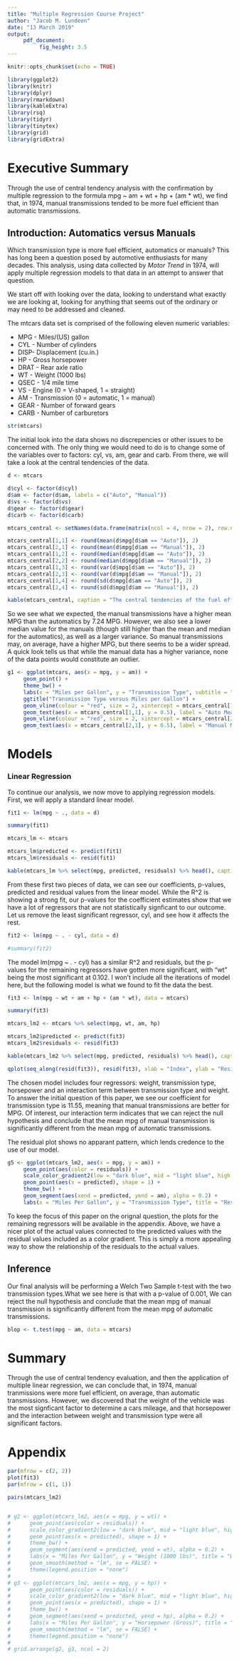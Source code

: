 ---
title: "Multiple Regression Course Project"
author: "Jacob M. Lundeen"
date: "13 March 2019"
output: 
     pdf_document:
          fig_height: 3.5
---

```{r setup, include=FALSE}

knitr::opts_chunk$set(echo = TRUE)

library(ggplot2)
library(knitr)
library(dplyr)
library(rmarkdown)
library(kableExtra)
library(rsq)
library(tidyr)
library(tinytex)
library(grid)
library(gridExtra)

```

# Executive Summary

Through the use of central tendency analysis with the confirmation by multiple regression to the formula mpg ~ am + wt + hp + (am * wt), we find that, in 1974, manual transmissions tended to be more fuel efficient than automatic transmissions.

## Introduction: Automatics versus Manuals

Which transmission type is more fuel efficient, automatics or manuals? This has long been a question posed by automotive enthusiasts for many decades. This analysis, using data collected by *Motor Trend* in 1974, will apply multiple regression models to that data in an attempt to answer that question.

We start off with looking over the data, looking to understand what exactly we are looking at, looking for anything that seems out of the ordinary or may need to be addressed and cleaned.

The mtcars data set is comprised of the following eleven numeric variables:

* MPG - Miles/(US) gallon
* CYL - Number of cylinders
* DISP- Displacement (cu.in.)
* HP - Gross horsepower
* DRAT - Rear axle ratio
* WT - Weight (1000 lbs)
* QSEC - 1/4 mile time
* VS - Engine (0 = V-shaped, 1 = straight)
* AM - Transmission (0 = automatic, 1 = manual)
* GEAR - Number of forward gears
* CARB - Number of carburetors

```{r preview, echo = FALSE}

str(mtcars)

```

The initial look into the data shows no discrepencies or other issues to be concerned with. The only thing we would need to do is to change some of the variables over to factors: cyl, vs, am, gear and carb. From there, we will take a look at the central tendencies of the data.

```{r central, echo = FALSE}

d <- mtcars

d$cyl <- factor(d$cyl)
d$am <- factor(d$am, labels = c("Auto", "Manual"))
d$vs <- factor(d$vs)
d$gear <- factor(d$gear)
d$carb <- factor(d$carb)

mtcars_central <- setNames(data.frame(matrix(ncol = 4, nrow = 2), row.names = c("Auto", "Manual")), c("Mean", "Median", "Variance", "STD"))

mtcars_central[1,1] <- round(mean(d$mpg[d$am == "Auto"]), 2)
mtcars_central[2,1] <- round(mean(d$mpg[d$am == "Manual"]), 2)
mtcars_central[1,2] <- round(median(d$mpg[d$am == "Auto"]), 2)
mtcars_central[2,2] <- round(median(d$mpg[d$am == "Manual"]), 2)
mtcars_central[1,3] <- round(var(d$mpg[d$am == "Auto"]), 2)
mtcars_central[2,3] <- round(var(d$mpg[d$am == "Manual"]), 2)
mtcars_central[1,4] <- round(sd(d$mpg[d$am == "Auto"]), 2)
mtcars_central[2,4] <- round(sd(d$mpg[d$am == "Manual"]), 2)

kable(mtcars_central, caption = "The central tendencies of the fuel efficiency data.") %>% kable_styling(latex_options = c("striped", "HOLD_position"), full_width = FALSE, position = "center")

```

So we see what we expected, the manual transmissions have a higher mean MPG than the automatics by 7.24 MPG. However, we also see a lower median value for the manuals (though still higher than the mean and median for the automatics), as well as a larger variance. So manual transmissions may, on average, have a higher MPG, but there seems to be a wider spread. A quick look tells us that while the manual data has a higher variance, none of the data points would constitute an outlier.

```{r plot, echo = FALSE, fig.align = "center"}

g1 <- ggplot(mtcars, aes(x = mpg, y = am)) + 
     geom_point() + 
     theme_bw() + 
     labs(x = "Miles per Gallon", y = "Transmission Type", subtitle = "Original mtcars Data", caption = "0 represents automatic, 1 represents manual.") + 
     ggtitle("Transmission Type versus Miles per Gallon") + 
     geom_vline(colour = "red", size = 2, xintercept = mtcars_central[1,1]) + 
     geom_text(aes(x = mtcars_central[1,1], y = 0.5), label = "Auto Mean = 17.15", hjust = 1.1, size = 4) +
     geom_vline(colour = "red", size = 2, xintercept = mtcars_central[2,1]) + 
     geom_text(aes(x = mtcars_central[2,1], y = 0.5), label = "Manual Mean = 24.39", hjust = -0.1, size = 4)

```

# Models

### Linear Regression
To continue our analysis, we now move to applying regression models. First, we will apply a standard linear model.

```{r linear, echo = FALSE}

fit1 <- lm(mpg ~ ., data = d)

summary(fit1)

mtcars_lm <- mtcars

mtcars_lm$predicted <- predict(fit1)
mtcars_lm$residuals <- resid(fit1)

kable(mtcars_lm %>% select(mpg, predicted, residuals) %>% head(), caption = "Table Showing the Original MPG, LM Predicated Coefficients and the LM Residuals.") %>% kable_styling(latex_options = c("striped", "HOLD_position"), full_width = FALSE, position = "center")

```

From these first two pieces of data, we can see our coefficients, p-values, predicted and residual values from the linear model. While the R^2 is showing a strong fit, our p-values for the coefficient estimates show that we have a lot of regressors that are not statistically signficant to our outcome. Let us remove the least significant regressor, cyl, and see how it affects the rest.

```{r linear2, echo = FALSE, fig.align = "center"}

fit2 <- lm(mpg ~ . - cyl, data = d)

#summary(fit2)

```

The model lm(mpg ~ . - cyl) has a similar R^2 and residuals, but the p-values for the remaining regressors have gotten more significant, with "wt" being the most significant at 0.102. I won't include all the iterations of model here, but the following model is what we found to fit the data the best.

```{r linear3, echo=FALSE, fig.align = "center"}

fit3 <- lm(mpg ~ wt + am + hp + (am * wt), data = mtcars)

summary(fit3)

mtcars_lm2 <- mtcars %>% select(mpg, wt, am, hp)

mtcars_lm2$predicted <- predict(fit3)
mtcars_lm2$residuals <- resid(fit3)

kable(mtcars_lm2 %>% select(mpg, predicted, residuals) %>% head(), caption = "Table Showing the Original MPG, LM Predicated Coefficients and the LM Residuals.") %>% kable_styling(latex_options = c("striped", "HOLD_position"), full_width = FALSE, position = "center")

qplot(seq_along(resid(fit3)), resid(fit3), xlab = "Index", ylab = "Residuals", main = "Residual Plot for Linear Model")

```

The chosen model includes four regressors: weight, transmission type, horsepower and an interaction term between transmission type and weight. To answer the initial question of this paper, we see our coefficient for transmission type is 11.55, meaning that manual transmissions are better for MPG. Of interest, our interaction term indicates that we can reject the null hypothesis and conclude that the mean mpg of manual transmission is significantly different from the mean mpg of automatic transmissions.

The residual plot shows no apparant pattern, which lends credence to the use of our model.

```{r plot2, echo=FALSE, fig.align = "center"}

g5 <- ggplot(mtcars_lm2, aes(x = mpg, y = am)) + 
     geom_point(aes(color = residuals)) + 
     scale_color_gradient2(low = "dark blue", mid = "light blue", high = "red") + 
     geom_point(aes(x = predicted), shape = 1) + 
     theme_bw() + 
     geom_segment(aes(xend = predicted, yend = am), alpha = 0.2) + 
     labs(x = "Miles Per Gallon", y = "Transmission Type", title = "Residual Plot for Transmission Type versus Miles per Gallon", caption = "0 represents automatic, 1 represents manual.", subtitle = "Plot made using data from the mtcars data set.")

```

To keep the focus of this paper on the orignal question, the plots for the remaining regressors will be available in the appendix. Above, we have a nicer plot of the actual values connected to the predicted values with the residual values included as a color gradient. This is simply a more appealing way to show the relationship of the residuals to the actual values.

## Inference

Our final analysis will be performing a Welch Two Sample t-test with the two transmission types.What we see here is that with a p-value of 0.001, We can reject the null hypothesis and conclude that the mean mpg of manual transmission is significantly different from the mean mpg of automatic transmissions.

```{r inference, echo = FALSE}

blop <- t.test(mpg ~ am, data = mtcars)

```

# Summary

Through the use of central tendency evaluation, and then the application of multiple linear regression, we can conclude that, in 1974, manual tranmissions were more fuel efficient, on average, than automatic transmissions. However, we discovered that the weight of the vehicle was the most signficant factor to determine a cars mileage, and that horsepower and the interaction between weight and transmission type were all significant factors.

# Appendix
```{r plot1, echo = FALSE, fig.align = "center", fig.height = 4}

par(mfrow = c(2, 2))
plot(fit3)
par(mfrow = c(1, 1))

pairs(mtcars_lm2)


# g2 <- ggplot(mtcars_lm2, aes(x = mpg, y = wt)) + 
#      geom_point(aes(color = residuals)) + 
#      scale_color_gradient2(low = "dark blue", mid = "light blue", high = "red") + 
#      geom_point(aes(x = predicted), shape = 1) + 
#      theme_bw() + 
#      geom_segment(aes(xend = predicted, yend = wt), alpha = 0.2) + 
#      labs(x = "Miles Per Gallon", y = "Weight (1000 lbs)", title = "Weight vs. Miles per Gallon") + 
#      geom_smooth(method = "lm", se = FALSE) + 
#      theme(legend.position = "none")
# 
# g3 <- ggplot(mtcars_lm2, aes(x = mpg, y = hp)) + 
#      geom_point(aes(color = residuals)) + 
#      scale_color_gradient2(low = "dark blue", mid = "light blue", high = "red") + 
#      geom_point(aes(x = predicted), shape = 1) + 
#      theme_bw() + 
#      geom_segment(aes(xend = predicted, yend = hp), alpha = 0.2) + 
#      labs(x = "Miles Per Gallon", y = "Horsepower (Gross)", title = "Horsepower vs. Miles per Gallon") + 
#      geom_smooth(method = "lm", se = FALSE) + 
#      theme(legend.position = "none")
# 
# grid.arrange(g2, g3, ncol = 2)

```